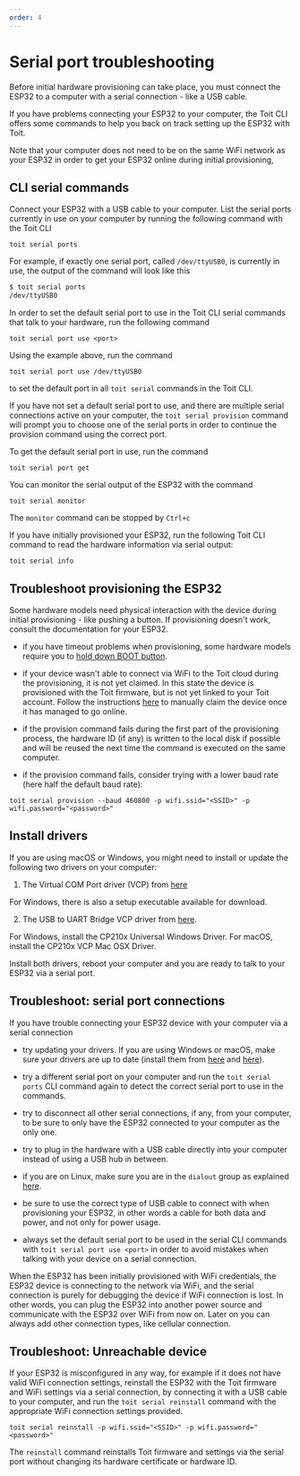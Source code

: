 ```yaml
---
order: 4
---
```


# Serial port troubleshooting

Before initial hardware provisioning can take place, you must connect the ESP32 to a computer with a serial connection - like a USB cable.

If you have problems connecting your ESP32 to your computer, the Toit CLI offers some commands to help you back on track setting up the ESP32 with Toit.

Note that your computer does not need to be on the same WiFi network as your ESP32 in order to get your ESP32 online during initial provisioning,

## CLI serial commands

Connect your ESP32 with a USB cable to your computer. List the serial ports currently in use on your computer by running the following command with the Toit CLI

```shell
toit serial ports
```

For example, if exactly one serial port, called `/dev/ttyUSB0`, is currently in use, the output of the command will look like this

```txt
$ toit serial ports
/dev/ttyUSB0
```

In order to set the default serial port to use in the Toit CLI serial commands that talk to your hardware, run the following command

```shell
toit serial port use <port>
```

Using the example above, run the command 

```shell
toit serial port use /dev/ttyUSB0
```

to set the default port in all `toit serial` commands in the Toit CLI.

<Note title="Pro-tip for provisioning">

If you have not set a default serial port to use, and there are multiple serial connections active on your computer, the `toit serial provision` command will prompt you to choose one of 
the serial ports in order to continue the provision command using the correct port.

</Note>

To get the default serial port in use, run the command

```shell
toit serial port get
```

You can monitor the serial output of the ESP32 with the command

```shell
toit serial monitor
```

The `monitor` command can be stopped by `Ctrl+c`

If you have initially provisioned your ESP32, run the following Toit CLI command to read the hardware information via serial output:

```shell
toit serial info
```

## Troubleshoot provisioning the ESP32

Some hardware models need physical interaction with the device during initial provisioning - like pushing a button. 
If provisioning doesn't work, consult the documentation for your ESP32.

- if you have timeout problems when provisioning, some hardware models require you to [hold down BOOT button](https://randomnerdtutorials.com/solved-failed-to-connect-to-esp32-timed-out-waiting-for-packet-header/).

- if your device wasn't able to connect via WiFi to the Toit cloud during the provisioning, it is not yet claimed. In this state the device is provisioned with the Toit firmware, 
but is not yet linked to your Toit account. Follow the instructions [here](../claim) to manually claim the device once it has managed to go
online.

 - if the provision command fails during the first part of the provisioning process, the hardware ID (if any) is written to the local disk if possible and will be reused the next time the command is executed on the same computer.

 - if the provision command fails, consider trying with a lower baud rate (here half the default baud rate):

```shell
toit serial provision --baud 460800 -p wifi.ssid="<SSID>" -p wifi.password="<password>"
```

## Install drivers

If you are using macOS or Windows, you might need to install or update the following two drivers on your computer:

1. The Virtual COM Port driver (VCP) from
[here](https://ftdichip.com/drivers/vcp-drivers/) 

For Windows, there is also a setup executable available for download.

2. The USB to UART Bridge VCP driver from
[here](https://www.silabs.com/developers/usb-to-uart-bridge-vcp-drivers). 

For Windows, install the CP210x Universal Windows Driver.
For macOS, install the CP210x VCP Mac OSX Driver.

Install both drivers, reboot your computer and you are ready to talk to your ESP32 via a serial port.


## Troubleshoot: serial port connections

If you have trouble connecting your ESP32 device with your computer via a serial connection

- try updating your drivers. If you are using Windows or macOS, make sure your drivers are up to date (install them from 
[here](https://ftdichip.com/drivers/vcp-drivers/) and [here](https://www.silabs.com/developers/usb-to-uart-bridge-vcp-drivers)). 

- try a different serial port on your computer and run the `toit serial ports` CLI command again to detect the correct serial port to use in the commands.

- try to disconnect all other serial connections, if any, from your computer, to be sure to only have the ESP32 connected to your computer as the only one.

- try to plug in the hardware with a USB cable directly into your computer instead of using a USB hub in between.

- if you are on Linux, make sure you are in the `dialout` group as explained [here](https://docs.espressif.com/projects/esp-idf/en/latest/esp32/get-started/establish-serial-connection.html#adding-user-to-dialout-on-linux).

- be sure to use the correct type of USB cable to connect with when provisioning your ESP32, in other words a cable for both data and power, and not only for power usage.

- always set the default serial port to be used in the serial CLI commands with `toit serial port use <port>` in order to avoid mistakes when talking with your device on a serial connection.

<Note title="Device connections">

When the ESP32 has been initially provisioned with WiFi credentials, the ESP32 device is connecting to the network via WiFi, and the serial connection is purely for debugging the device if WiFi connection is lost. 
In other words, you can plug the ESP32 into another power source and communicate with the ESP32 over WiFi from now on.
Later on you can always add other connection types, like cellular connection.

</Note>

## Troubleshoot: Unreachable device

If your ESP32 is misconfigured in any way, for example if it does not have valid WiFi connection settings, reinstall the ESP32 with the Toit firmware
and WiFi settings via a serial connection, by connecting it with a USB cable to your computer, and run the `toit serial reinstall` command 
with the appropriate WiFi connection settings provided.

```shell
toit serial reinstall -p wifi.ssid="<SSID>" -p wifi.password="<password>"
```

The `reinstall` command reinstalls Toit firmware and settings via the serial port without changing its hardware certificate or hardware ID.
